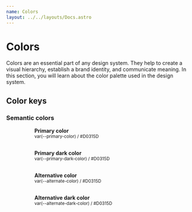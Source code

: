 ```yaml
---
name: Colors
layout: ../../layouts/Docs.astro
---
```


# Colors

Colors are an essential part of any design system. They help to create a visual hierarchy, establish a brand identity, 
and communicate meaning. In this section, you will learn about the color palette used in the design system.

## Color keys

### Semantic colors

<div class="component-container column">
    <div style="display:flex;gap:1rem;">
        <span style="border-radius:6px;display:block;width:60px;height:60px;background-color:var(--primary-color);"></span>
        <div style="display:flex;flex-direction:column;">
            <strong>Primary color</strong>
            <small>var(--primary-color) / #D0315D</small>
        </div>
    </div>
    <div style="display:flex;gap:1rem;">
        <span style="border-radius:6px;display:block;width:60px;height:60px;background-color:var(--primary-dark-color);"></span>
        <div style="display:flex;flex-direction:column;">
            <strong>Primary dark color</strong>
            <small>var(--primary-dark-color) / #D0315D</small>
        </div>
    </div>
    <div style="display:flex;gap:1rem;">
        <span style="border-radius:6px;display:block;width:60px;height:60px;background-color:var(--alternate-color);"></span>
        <div style="display:flex;flex-direction:column;">
            <strong>Alternative color</strong>
            <small>var(--alternate-color) / #D0315D</small>
        </div>
    </div>
    <div style="display:flex;gap:1rem;">
        <span style="border-radius:6px;display:block;width:60px;height:60px;background-color:var(--alternate-dark-color);"></span>
        <div style="display:flex;flex-direction:column;">
            <strong>Alternative dark color</strong>
            <small>var(--alternate-dark-color) / #D0315D</small>
        </div>
    </div>
</div>